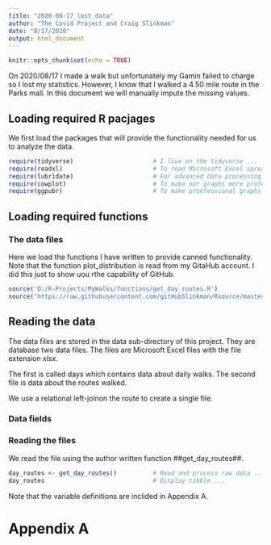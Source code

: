 ```yaml
---
title: "2020-08-17_lost_data"
author: "The Covid Project and Craig Slinkman"
date: "8/17/2020"
output: html_document
---
```


```r
knitr::opts_chunk$set(echo = TRUE)
```

On 2020/08/17 I made a walk but unfortunately my Gamin failed to charge so I lost my statistics.  However, I know that I walked a 4.50 mile route in the Parks mall.  In this document we will manually impute the missing values.

## Loading required R pacjages

We first load the packages that will provide the functionality needed for us to analyze the data.
 
```r
require(tidyverse)                      # I live on the tidyverse ...
require(readxl)                         # To read Microsoft Excel spreadsheets ...
require(lubridate)                      # For advanced data processing ...
require(cowplot)                        # To make our graphs more professional ...
require(ggpubr)                         # To make proefessional graphs ....
```

## Loading required functions

### The data files

Here we load the functions I have written to provide canned functionality. Note
that the function plot_distribution is read from my GitaHub account.  I did this just to show uou rthe capability of GitHub.

```r
source('D:/R-Projects/MyWalks/functions/get_day_routes.R')
source("https://raw.githubusercontent.com/gitHubSlinkman/Rsource/master/plot_distribution.R")
```

## Reading the data

The data files are stored in the data sub-directory of this project.  They are database two data files.  The files are Microsoft Excel files with the file extension $xlsx$. 

The first is called days which contains data about daily walks.  The second file is data about the routes walked. 

We use a relational left-joinon the route  to create a single file. 

### Data fields


###  Reading the files

We read the file using the author written function ##get_day_routes##. 

```r
day_routes <- get_day_routes()          # Read and process raw data ...
day_routes                              # Display tibble ...
```

Note that the variable definitions are inclided in Appendix A.



# Appendix A


